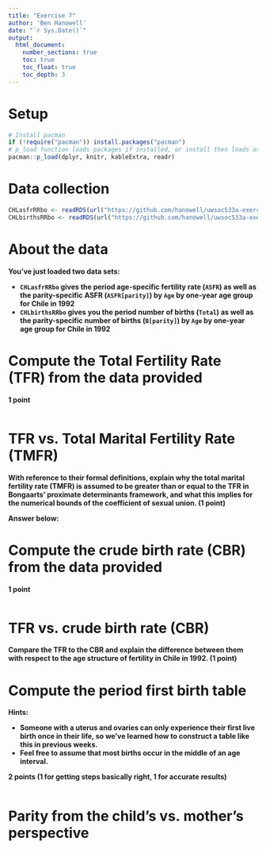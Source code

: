 ```yaml
---
title: "Exercise 7"
author: 'Ben Hanowell'
date: "`r Sys.Date()`"
output:
  html_document:
    number_sections: true
    toc: true
    toc_float: true
    toc_depth: 3
---
```


# Setup {.unnumbered}

```r
# Install pacman
if (!require("pacman")) install.packages("pacman")
# p_load function loads packages if installed, or install then loads otherwise
pacman::p_load(dplyr, knitr, kableExtra, readr)
```

# Data collection {.unnumbered}

```r
CHLasfrRRbo <- readRDS(url("https://github.com/hanowell/uwsoc533a-exercise-07/blob/main/data/CHLasfrRRbo.rds?raw=true"))
CHLbirthsRRbo <- readRDS(url("https://github.com/hanowell/uwsoc533a-exercise-07/blob/main/data/CHLbirthsRRbo.rds?raw=true"))
```

# About the data {.unnumbered}

**You've just loaded two data sets:**

* **`CHLasfrRRbo` gives the period age-specific fertility rate (`ASFR`) as well as the parity-specific ASFR (`ASFR[parity]`) by `Age` by one-year age group for Chile in 1992**
* **`CHLbirthsRRbo` gives you the period number of births (`Total`) as well as the parity-specific number of births (`B[parity]`) by `Age` by one-year age group for Chile in 1992**

# Compute the Total Fertility Rate (TFR) from the data provided

**1 point**

```r

```

# TFR vs. Total Marital Fertility Rate (TMFR)

**With reference to their formal definitions, explain why the total marital fertility rate (TMFR) is assumed to be greater than or equal to the TFR in Bongaarts' proximate determinants framework, and what this implies for the numerical bounds of the coefficient of sexual union. (1 point)**

**Answer below:**



# Compute the crude birth rate (CBR) from the data provided

**1 point**

```r

```


# TFR vs. crude birth rate (CBR)

**Compare the TFR to the CBR and explain the difference between them with respect to the age structure of fertility in Chile in 1992. (1 point)**

# Compute the period first birth table

**Hints:**

* **Someone with a uterus and ovaries can only experience their first live birth once in their life, so we've learned how to construct a table like this in previous weeks.**
* **Feel free to assume that most births occur in the middle of an age interval.**

**2 points (1 for getting steps basically right, 1 for accurate results)**

```r

```

# Parity from the child's vs. mother's perspective

